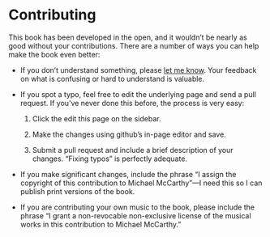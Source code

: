 # Contributing

This book has been developed in the open, and it wouldn't be nearly as good 
without your contributions. There are a number of ways you can help make the
book even better:

- If you don't understand something, please 
  [let me know](mailto:m.mccarthy1624@gmail.com). Your feedback on what is confusing
  or hard to understand is valuable.

- If you spot a typo, feel free to edit the underlying page and send a pull 
  request. If you've never done this before, the process is very easy: 
  
    1. Click the edit this page on the sidebar.
  
    2. Make the changes using github's in-page editor and save.
    
    3. Submit a pull request and include a brief description of your changes.
      "Fixing typos" is perfectly adequate.
      
- If you make significant changes, include the phrase "I assign the copyright of this contribution to Michael McCarthy"---I need this so I can publish print versions of the book.

- If you are contributing your own music to the book, please include the phrase “I grant a non-revocable non-exclusive license of the musical works in this contribution to Michael McCarthy.”